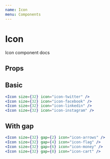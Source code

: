 ```yaml
---
name: Icon
menu: Components
---
```




# Icon
Icon component docs

## Props
<Props of={Icon}/>

## Basic
```jsx
<Icon size={32} icon="icon-twitter" />
<Icon size={32} icon="icon-facebook" />
<Icon size={32} icon="icon-linkedin" />
<Icon size={32} icon="icon-instagram" />
```
<Nav>
  <Nav.Item>
    <Icon size={32} icon="icon-twitter" />
  </Nav.Item>
  <Nav.Item>
    <Icon size={32} icon="icon-facebook" />
  </Nav.Item>
  <Nav.Item>
    <Icon size={32} icon="icon-linkedin" />
  </Nav.Item>
  <Nav.Item>
    <Icon size={32} icon="icon-instagram-glyph" />
  </Nav.Item>
</Nav>

## With gap
```jsx
<Icon size={32} gap={2} icon="icon-arrows" />
<Icon size={32} gap={4} icon="icon-flag" />
<Icon size={32} gap={6} icon="icon-money" />
<Icon size={32} gap={8} icon="icon-cart" />
```
<Nav>
  <Nav.Item>
    <Icon size={32} gap={2} icon="icon-arrows" />
  </Nav.Item>
  <Nav.Item>
    <Icon size={32} gap={4} icon="icon-flag" />
  </Nav.Item>
  <Nav.Item>
    <Icon size={32} gap={6} icon="icon-money" />
  </Nav.Item>
  <Nav.Item>
    <Icon size={32} gap={8} icon="icon-cart" />
  </Nav.Item>
</Nav>